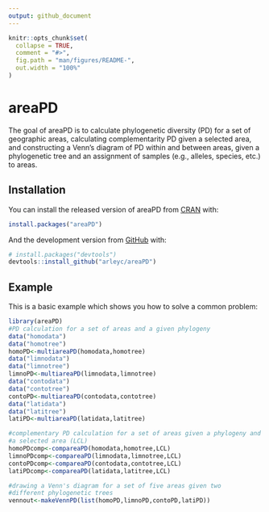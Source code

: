 ```yaml
---
output: github_document
---
```


<!-- README.md is generated from README.Rmd. Please edit that file -->

```r
knitr::opts_chunk$set(
  collapse = TRUE,
  comment = "#>",
  fig.path = "man/figures/README-",
  out.width = "100%"
)
```

# areaPD

<!-- badges: start -->
<!-- badges: end -->

The goal of areaPD is to calculate phylogenetic diversity (PD)
for a set of geographic areas, calculating complementarity PD 
given a selected area, and constructing a Venn's diagram of PD 
within and between areas, given a phylogenetic tree and an 
assignment of samples (e.g., alleles, species, etc.) to areas.

## Installation

You can install the released version of areaPD from [CRAN](https://CRAN.R-project.org) with:

``` r
install.packages("areaPD")
```

And the development version from [GitHub](https://github.com/) with:

``` r
# install.packages("devtools")
devtools::install_github("arleyc/areaPD")
```
## Example

This is a basic example which shows you how to solve a common problem:

```r
library(areaPD)
#PD calculation for a set of areas and a given phylogeny
data("homodata")
data("homotree")
homoPD<-multiareaPD(homodata,homotree)
data("limnodata")
data("limnotree")
limnoPD<-multiareaPD(limnodata,limnotree)
data("contodata")
data("contotree")
contoPD<-multiareaPD(contodata,contotree)
data("latidata")
data("latitree")
latiPD<-multiareaPD(latidata,latitree)
```

```r
#complementary PD calculation for a set of areas given a phylogeny and
#a selected area (LCL)
homoPDcomp<-compareaPD(homodata,homotree,LCL)
limnoPDcomp<-compareaPD(limnodata,limnotree,LCL)
contoPDcomp<-compareaPD(contodata,contotree,LCL)
latiPDcomp<-compareaPD(latidata,latitree,LCL)
```

```r
#drawing a Venn's diagram for a set of five areas given two
#different phylogenetic trees
vennout<-makeVennPD(list(homoPD,limnoPD,contoPD,latiPD))
```
